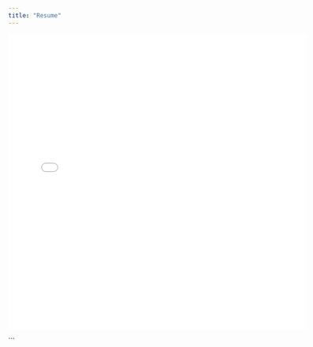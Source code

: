 ```yaml
---
title: "Resume"
---
```


<embed src="Yushun_Resume.pdf" width="120%" height="600px" type="application/pdf">
```
